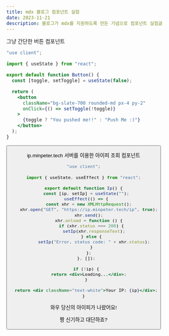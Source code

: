 ```yaml
---
title: mdx 블로그 컴포넌트 실험
date: 2023-11-21
description: 블로그가 mdx를 지원하도록 만든 기념으로 컴포넌트 실험글
---
```


그냥 간단한 버튼 컴포넌트

```jsx
"use client";

import { useState } from "react";

export default function Button() {
  const [toggle, setToggle] = useState(false);

  return (
    <button
      className="bg-slate-700 rounded-md px-4 py-2"
      onClick={() => setToggle(!toggle)}
    >
      {toggle ? "You pushed me!!" : "Push Me :)"}
    </button>
  );
}
```

<Button />

ip.minpeter.tech 서버를 이용한 아이피 조회 컴포넌트

```jsx
"use client";

import { useState, useEffect } from "react";

export default function Ip() {
  const [ip, setIp] = useState("");
  useEffect(() => {
    const xhr = new XMLHttpRequest();
    xhr.open("GET", "https://ip.minpeter.tech/ip", true);
    xhr.send();
    xhr.onload = function () {
      if (xhr.status === 200) {
        setIp(xhr.responseText);
      } else {
        setIp("Error, status code: " + xhr.status);
      }
    };
  }, []);

  if (!ip) {
    return <div>Loading...</div>;
  }

  return <div className="text-white">Your IP: {ip}</div>;
}
```

<Ip />

와우 당신의 아이피가 나왔어요!

짱 신기하고 대단하죠?
